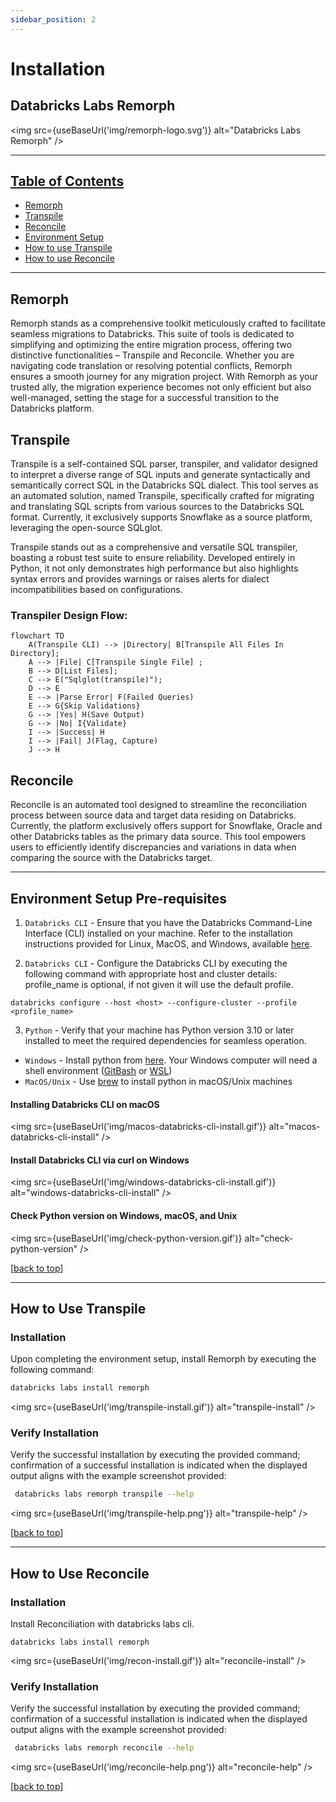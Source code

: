 ```yaml
---
sidebar_position: 2
---
```


# Installation

Databricks Labs Remorph
---
<img src={useBaseUrl('img/remorph-logo.svg')} alt="Databricks Labs Remorph" />

-----

## [Table of Contents](#table-of-contents)

* [Remorph](#remorph)
* [Transpile](#transpile)
* [Reconcile](#reconcile)
* [Environment Setup](#environment-setup)
* [How to use Transpile](#how-to-use-transpile)
* [How to use Reconcile](#how-to-use-reconcile)

----
## Remorph
Remorph stands as a comprehensive toolkit meticulously crafted to facilitate seamless migrations to Databricks.
This suite of tools is dedicated to simplifying and optimizing the entire migration process, offering two distinctive functionalities – Transpile and Reconcile. Whether you are navigating code translation or resolving potential conflicts, Remorph ensures a smooth journey for any migration project. With Remorph as your trusted ally,
the migration experience becomes not only efficient but also well-managed, setting the stage for a successful transition to the Databricks platform.

## Transpile
Transpile is a self-contained SQL parser, transpiler, and validator designed to interpret a diverse range of SQL inputs and generate syntactically and semantically correct SQL in the Databricks SQL dialect. This tool serves as an automated solution, named Transpile, specifically crafted for migrating and translating SQL scripts from various sources to the Databricks SQL format. Currently, it exclusively supports Snowflake as a source platform, leveraging the open-source SQLglot.

Transpile stands out as a comprehensive and versatile SQL transpiler, boasting a robust test suite to ensure reliability. Developed entirely in Python, it not only demonstrates high performance but also highlights syntax errors and provides warnings or raises alerts for dialect incompatibilities based on configurations.

### Transpiler Design Flow:
```mermaid
flowchart TD
    A(Transpile CLI) --> |Directory| B[Transpile All Files In Directory];
    A --> |File| C[Transpile Single File] ;
    B --> D[List Files];
    C --> E("Sqlglot(transpile)");
    D --> E
    E --> |Parse Error| F(Failed Queries)
    E --> G{Skip Validations}
    G --> |Yes| H(Save Output)
    G --> |No| I{Validate}
    I --> |Success| H
    I --> |Fail| J(Flag, Capture)
    J --> H
```

## Reconcile
Reconcile is an automated tool designed to streamline the reconciliation process between source data and target data residing on Databricks. Currently, the platform exclusively offers support for Snowflake, Oracle and other  Databricks tables as the primary data source. This tool empowers users to efficiently identify discrepancies and variations in data when comparing the source with the Databricks target.

----

## Environment Setup Pre-requisites

1. `Databricks CLI` - Ensure that you have the Databricks Command-Line Interface (CLI) installed on your machine. Refer to the installation instructions provided for Linux, MacOS, and Windows, available [here](https://docs.databricks.com/en/dev-tools/cli/install.html#install-or-update-the-databricks-cli).

2. `Databricks CLI` - Configure the Databricks CLI by executing the following command with appropriate host and cluster details:
profile_name is optional, if not given it will use the default profile.
```shell
databricks configure --host <host> --configure-cluster --profile <profile_name>
```

3. `Python` - Verify that your machine has Python version 3.10 or later installed to meet the required dependencies for seamless operation.
- `Windows` - Install python from [here](https://www.python.org/downloads/). Your Windows computer will need a shell environment ([GitBash](https://www.git-scm.com/downloads) or [WSL](https://learn.microsoft.com/en-us/windows/wsl/about))
- `MacOS/Unix` - Use [brew](https://formulae.brew.sh/formula/python@3.10) to install python in macOS/Unix machines
#### Installing Databricks CLI on macOS
<img src={useBaseUrl('img/macos-databricks-cli-install.gif')} alt="macos-databricks-cli-install" />

#### Install Databricks CLI via curl on Windows
<img src={useBaseUrl('img/windows-databricks-cli-install.gif')} alt="windows-databricks-cli-install" />

#### Check Python version on Windows, macOS, and Unix
<img src={useBaseUrl('img/check-python-version.gif')} alt="check-python-version" />



[[back to top](#table-of-contents)]

----

## How to Use Transpile

### Installation

Upon completing the environment setup, install Remorph by executing the following command:
```bash
databricks labs install remorph
```
<img src={useBaseUrl('img/transpile-install.gif')} alt="transpile-install" />

### Verify Installation
Verify the successful installation by executing the provided command; confirmation of a successful installation is indicated when the displayed output aligns with the example screenshot provided:
```bash
 databricks labs remorph transpile --help
 ```
<img src={useBaseUrl('img/transpile-help.png')} alt="transpile-help" />

[[back to top](#table-of-contents)]

----

## How to Use Reconcile

### Installation

Install Reconciliation with databricks labs cli.

```commandline
databricks labs install remorph
```
<img src={useBaseUrl('img/recon-install.gif')} alt="reconcile-install" />

### Verify Installation
Verify the successful installation by executing the provided command; confirmation of a successful installation is indicated when the displayed output aligns with the example screenshot provided:
```bash
 databricks labs remorph reconcile --help
 ```
<img src={useBaseUrl('img/reconcile-help.png')} alt="reconcile-help" />

[[back to top](#table-of-contents)]
